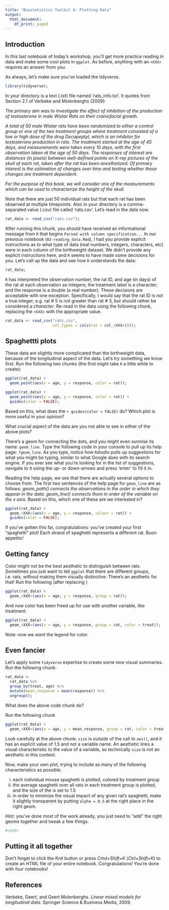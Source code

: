 ```yaml
---
title: "Biostatistics Toolkit 4: Plotting Data"
output:
  html_document:
    df_print: paged
---
```


## Introduction 

In this last notebook of today's workshop, you'll get more practice reading in data and make some cool plots in `ggplot`. As before, anything with an `<XXX>` requires an answer from you. 

As always, let's make sure you've loaded the tidyverse. 

```r
library(tidyverse);
```


In your directory is a text (.txt) file named 'rats_info.txt'. It quotes from Section 2.1 of Verbeke and Molenberghs (2009):

*The primary aim was to investigate the effect of inhibition of the production of testosterone in male Wistar Rats on their craniofacial growth.*

*A total of 50 male Wistar rats have been randomized to either a control group or one of the two treatment groups where treatment consisted of a low or high dose of the drug Decapeptyl, which is an inhibitor for testosterone production in rats. The treatment started at the age of 45 days, and measurements were taken every 10 days, with the first observation taken at the age of 50 days. The responses of interest are distances (in pixels) between well-defined points on X-ray pictures of the skull of each rat, taken after the rat has been anesthetized. Of primary interest is the estimation of changes over time and testing whether these changes are treatment dependent.*

*For the purpose of this book, we will consider one of the measurements which can be used to characterize the height of the skull.*

Note that there are just 50 individual rats but that each rat has been observed at multiple timepoints. Also in your directory is a comma-separated value (.csv) file called 'rats.csv'.  Let's read in the data now. 

```r
rat_data <- read_csv("rats.csv");
```

After running this chunk, you should have received an informational message from `R` that begins `Parsed with column specification...` In our previous notebook (`03-reading_data.Rmd`), I had you provide explicit instructions as to what type of data (real numbers, integers, characters, etc) were in each column of the birthweight dataset. We didn't provide any explicit instructions here, and `R` seems to have made some decisions for you. Let's call up the data and see how `R` understands the data:

```r
rat_data;
```

`R` has interpreted the observation number, the rat ID, and age (in days) of the rat at each observation as integers; the treatment label is a character; and the response is a double (a real number). These decisions are acceptable with one exception. Specifically, I would say that the rat ID is not a true integer, e.g. rat \# 5 is not greater than rat \# 3, but should rather be considered a *character*. Re-read in the data using the following chunk, replacing the `<XXX>` with the appropriate value. 

```r
rat_data <- read_csv("rats.csv",
                     col_types = cols(rat = col_<XXX>()));
```

## Spaghettti plots

These data are slightly more complicated than the birthweight data, because of the longitudinal aspect of the data. Let's try something we know first. Run the following two chunks (the first might take `R` a little while to create):

```r
ggplot(rat_data) +
  geom_point(aes(x = age, y = response, color = rat));
```

```r
ggplot(rat_data) +
  geom_point(aes(x = age, y = response, color = rat)) + 
  guides(color = FALSE);
```

Based on this, what does the `+ guides(color = FALSE)` do? Which plot is more useful in your opinion?

<XXX>

What crucial aspect of the data are you not able to see in either of the above plots? 

<XXX>

There's a geom for connecting the dots, and you might even surmise its name: `geom_line`. Type the following code in your console to pull up its help page: `?geom_line`. As you type, notice how `R`studio pulls up suggestions for what you might be typing, similar to what Google does with its search engine. If you ever see what you're looking for in the list of suggestions, navigate to it using the up- or down-arrows and press 'enter' to fill it in. 

Reading the help page, we see that there are actually several options to choose from. The first two sentences of the help page for `geom_line` are as follows: *geom_path() connects the observations in the order in which they appear in the data. geom_line() connects them in order of the variable on the x axis.* Based on this, which one of these are we interested in? 

<XXX>

```r
ggplot(rat_data) +
  geom_<XXX>(aes(x = age, y = response, colour = rat)) + 
  guides(color = FALSE);
```

If you've gotten this far, congratulations: you've created your first "spaghetti" plot! Each strand of spaghetti represents a different rat. Buon appetito!


## Getting fancy 

Color might not be the best aesthetic to distinguish between rats. Sometimes you just want to tell `ggplot` that there are different groups, i.e. rats, without making them visually distinctive. There's an aesthetic for that! Run the following (after replacing <XXX>)

```r
ggplot(rat_data) +
  geom_<XXX>(aes(x = age, y = response, group = rat));
```

And now color has been freed up for use with another variable, like treatment:

```r
ggplot(rat_data) +
  geom_<XXX>(aes(x = age, y = response, group = rat, color = treat));
```

Note: now we *want* the legend for color. 

## Even fancier

Let's apply some `tidyverse` expertise to create some nice visual summaries. Run the following chunk:

```r
rat_data <- 
  rat_data %>%
  group_by(treat, age) %>%
  mutate(mean_response = mean(response)) %>%
  ungroup();
```

What does the above code chunk do?

<XXX>

Run the following chunk

```r
ggplot(rat_data) +
  geom_<XXX>(aes(x = age, y = mean_response, group = rat, color = treat), size = 1.5);
```

Look carefully at the above chunk: `size` is *outside* of the call to `aes()`, and it has an explicit value of 1.5 and not a variable name. An aesthetic links a visual characteristic to the value of a variable, so technically `size` is not an aesthetic in this context. 

Now, make your own plot, trying to include as many of the following characteristics as possible.  

(i) each individual mouse spaghetti is plotted, colored by treatment group
(ii) the average spaghetti over all rats in each treatment group is plotted, and the size of the is set to 1.5
(iii) in order to minimize the visual impact of any given rat's spaghetti, make it slightly transparent by putting `alpha = 0.5` at the right place in the right geom. 

Hint: you've done most of the work already, you just need to "add" the right geoms together and tweak a few things.

```r
#<XXX>
```


## Putting it all together

Don't forget to click the *Knit* button or press *Cmd+Shift+K* (*Ctrl+Shift+K*) to create an HTML file of your entire notebook. Congratulations! You're done with four notebooks!

## References

Verbeke, Geert, and Geert Molenberghs. *Linear mixed models for longitudinal data*. Springer Science & Business Media, 2009.
